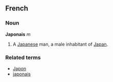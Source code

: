 ==French==
===Noun===
'''Japonais''' ''m''

# A [[Japanese]] man, a male inhabitant of [[Japan]].

===Related terms===
*[[Japon]]
*[[japonais]]